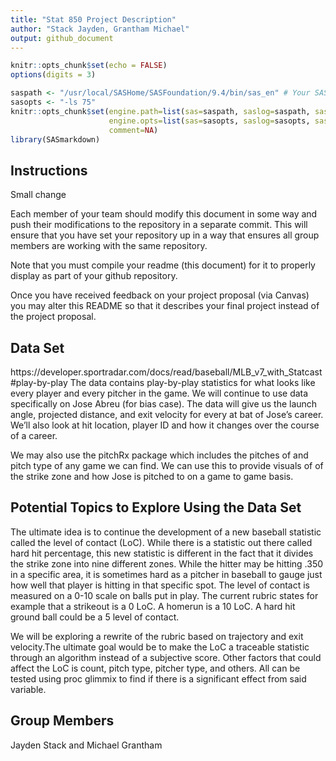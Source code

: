 ```yaml
---
title: "Stat 850 Project Description"
author: "Stack Jayden, Grantham Michael"
output: github_document
---
```


```r
knitr::opts_chunk$set(echo = FALSE)
options(digits = 3)
```

```r

saspath <- "/usr/local/SASHome/SASFoundation/9.4/bin/sas_en" # Your SAS path goes here
sasopts <- "-ls 75"
knitr::opts_chunk$set(engine.path=list(sas=saspath, saslog=saspath, sashtml=saspath),
                      engine.opts=list(sas=sasopts, saslog=sasopts, sashtml=sasopts), 
                      comment=NA)
library(SASmarkdown)
```

## Instructions

Small change

Each member of your team should modify this document in some way and push their modifications to the repository in a separate commit. This will ensure that you have set your repository up in a way that ensures all group members are working with the same repository. 

Note that you must compile your readme (this document) for it to properly display as part of your github repository. 

Once you have received feedback on your project proposal (via Canvas) you may alter this README so that it describes your final project instead of the project proposal. 

## Data Set
https://developer.sportradar.com/docs/read/baseball/MLB_v7_with_Statcast#play-by-play
The data contains play-by-play statistics for what looks like every player and every pitcher in the game. We will continue to use data specifically on Jose Abreu (for bias case). The data will give us the launch angle, projected distance, and exit velocity for every at bat of Jose's career. We'll also look at hit location, player ID and how it changes over the course of a career.

We may also use the pitchRx package which includes the pitches of and pitch type of any game we can find. We can use this to provide visuals of of the strike zone and how Jose is pitched to on a game to game basis.


## Potential Topics to Explore Using the Data Set
The ultimate idea is to continue the development of a new baseball statistic called the level of contact (LoC). While there is a statistic out there called hard hit percentage, this new statistic is different in the fact that it divides the strike zone into nine different zones. While the hitter may be hitting .350 in a specific area, it is sometimes hard as a pitcher in baseball to gauge just how well that player is hitting in that specific spot. The level of contact is measured on a 0-10 scale on balls put in play. The current rubric states for example that a strikeout is a 0 LoC. A homerun is a 10 LoC. A hard hit ground ball could be a 5 level of contact.

We will be exploring a rewrite of the rubric based on trajectory and exit velocity.The ultimate goal would be to make the LoC a traceable statistic through an algorithm instead of a subjective score. Other factors that could affect the LoC is count, pitch type, pitcher type, and others. All can be tested using proc glimmix to find if there is a significant effect from said variable. 

## Group Members
Jayden Stack and Michael Grantham

